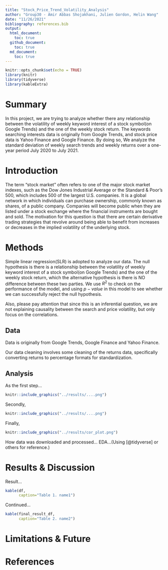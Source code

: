 ```yaml
---
title: "Stock_Price_Trend_Volatility_Analysis"
author: "Group30 - Amir Abbas Shojakhani, Julien Gordon, Helin Wang"
date: "11/26/2021"
bibliography: references.bib
output: 
  html_document:
    toc: true
  github_document:
    toc: true
  md_document: 
    toc: true
---
```


```r
knitr::opts_chunk$set(echo = TRUE)
library(knitr)
library(tidyverse)
library(kableExtra)
```


# Summary

In this project, we are trying to analyze whether there any relationship between the volatility of weekly keyword interest of a stock symbol(on Google Trends) and the one  of the weekly stock return. The keywords searching interests data is originally from Google Trends, and stock price data is Yahoo Finance and Google Finance. By doing so, We analyze the standard deviation of weekly search trends and weekly returns over a one-year period July 2020 to July 2021.

# Introduction

The term "stock market" often refers to one of the major stock market indexes, such as the Dow Jones Industrial Average or the Standard & Poor's 500, which includes 500 of the largest U.S. companies. It is a global network in which individuals can purchase ownership, commonly known as shares, of a public company. Companies will become public when they are listed under a stock exchange where the financial instruments are bought and sold. The motivation for this question is that there are certain derivative trading strategies that revolve around being able to benefit from increases or decreases in the implied volatility of the underlying stock.


# Methods

Simple linear regression(SLR) is adopted to analyze our data. The null hypothesis is there is a relationship between the volatility of weekly keyword interest of a stock symbol(on Google Trends) and the one  of the weekly stock return, which the alternative hypothesis is there is NO difference between these two parties. We use $R^2$ to check on the performance of the model, and using $p-value$ in this model to see whether we can successfully reject the null hypothesis.

Also, please pay attention that since this is an inferential question, we are not explaining causality between the search and price volatility, but only focus on the correlations.


## Data

Data is originally from Google Trends, Google Finance and Yahoo Finance.

Our data cleaning involves some cleaning of the returns data, specifically converting returns to percentage formats for standardization.

## Analysis

As the first step...

```r
knitr::include_graphics("../results/....png")
```

Secondly,


```r
knitr::include_graphics("../results/....png")
```

Finally,

```r
knitr::include_graphics("../results/cor_plot.png")
```

How data was downloaded and processed... EDA...(Using [@tidyverse] or others for reference.)


# Results & Discussion

Result...

```r
kable(df,
      caption="Table 1. name1")
```

Continued...

```r
kable(final_result_df,
      caption="Table 2. name2")
```

# Limitations & Future


# References
